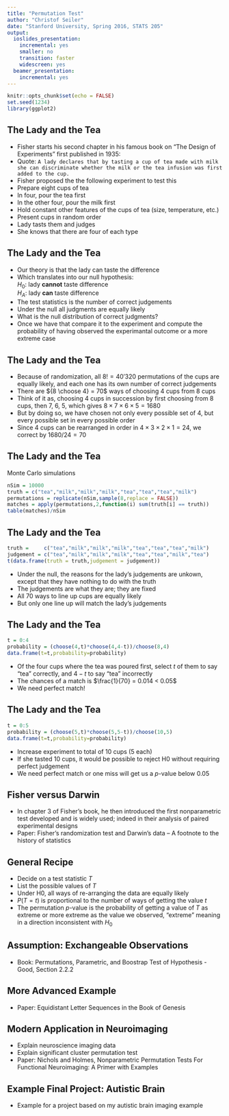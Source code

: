 ```yaml
---
title: "Permutation Test"
author: "Christof Seiler"
date: "Stanford University, Spring 2016, STATS 205"
output:
  ioslides_presentation:
    incremental: yes
    smaller: no
    transition: faster
    widescreen: yes
  beamer_presentation:
    incremental: yes
---
```


```r
knitr::opts_chunk$set(echo = FALSE)
set.seed(1234)
library(ggplot2)
```

## The Lady and the Tea

* Fisher starts his second chapter in his famous book on "The Design of Experiments" first published in 1935:
* Quote: ``A lady declares that by tasting a cup of tea made with milk she can discriminate whether the milk or the tea infusion was first added to the cup.``
* Fisher proposed the the following experiment to test this
* Prepare eight cups of tea
* In four, pour the tea first
* In the other four, pour the milk first
* Hold constant other features of the cups of tea (size, temperature, etc.)
* Present cups in random order
* Lady tasts them and judges
* She knows that there are four of each type

## The Lady and the Tea

* Our theory is that the lady can taste the difference
* Which translates into our null hypothesis:  
$H_0:$ lady **cannot** taste difference  
$H_A:$ lady **can** taste difference
* The test statistics is the number of correct judgements
* Under the null all judgments are equally likely
* What is the null distribution of correct judgments?
* Once we have that compare it to the experiment and compute the probability of having observed the experimantal outcome or a more extreme case

## The Lady and the Tea

* Because of randomization, all $8! = 40'320$ permutations of the cups are equally likely, and each one has its own number of correct judgements
* There are ${8 \choose 4} = 70$ ways of choosing 4 cups from 8 cups
* Think of it as, choosing 4 cups in succession by first choosing from 8 cups, then 7, 6, 5, which gives $8 \times 7 \times 6 \times 5 = 1680$
* But by doing so, we have chosen not only every possible set of 4, but every possible set in every possible order
* Since 4 cups can be rearranged in order in $4 \times 3 \times 2 \times 1 = 24$, we correct by $1680/24 = 70$

## The Lady and the Tea

Monte Carlo simulations

```r
nSim = 10000
truth = c("tea","milk","milk","milk","tea","tea","tea","milk")
permutations = replicate(nSim,sample(8,replace = FALSE))
matches = apply(permutations,2,function(i) sum(truth[i] == truth))
table(matches)/nSim
```

## The Lady and the Tea

```r
truth =     c("tea","milk","milk","milk","tea","tea","tea","milk")
judgement = c("tea","milk","milk","milk","tea","tea","milk","tea")
t(data.frame(truth = truth,judgement = judgement))
```

* Under the null, the reasons for the lady's judgements are unkown, except that they have nothing to do with the truth
* The judgements are what they are; they are fixed
* All $70$ ways to line up cups are equally likely
* But only one line up will match the lady's judgements

## The Lady and the Tea

```r
t = 0:4
probability = (choose(4,t)*choose(4,4-t))/choose(8,4)
data.frame(t=t,probability=probability)
```

* Of the four cups where the tea was poured first, select $t$ of them to say "tea" correctly, and $4−t$ to say "tea" incorrectly
* The chances of a match is $\frac{1}{70} = 0.014 < 0.05$
* We need perfect match!

## The Lady and the Tea

```r
t = 0:5
probability = (choose(5,t)*choose(5,5-t))/choose(10,5)
data.frame(t=t,probability=probability)
```

* Increase experiment to total of 10 cups (5 each)
* If she tasted 10 cups, it would be possible to reject H0 without requiring perfect judgement
* We need perfect match or one miss will get us a $p$-value below $0.05$

## Fisher versus Darwin

* In chapter 3 of Fisher's book, he then introduced the first nonparametric test developed and is widely used; indeed in their analysis of paired experimental designs
* Paper: Fisher’s randomization test and Darwin's data – A footnote to the history of statistics

## General Recipe

* Decide on a test statistic $T$
* List the possible values of $T$
* Under H0, all ways of re-arranging the data are equally likely
* $P(T = t)$ is proportional to the number of ways of getting the value $t$
* The permutation $p$-value is the probability of getting a value of $T$ as extreme or more extreme as the value we observed, "extreme" meaning in a direction inconsistent with $H_0$

## Assumption: Exchangeable Observations

* Book: Permutations, Parametric, and Boostrap Test of Hypothesis - Good, Section 2.2.2

## More Advanced Example

* Paper: Equidistant Letter Sequences in the Book of Genesis

## Modern Application in Neuroimaging

* Explain neuroscience imaging data
* Explain significant cluster permutation test
* Paper: Nichols and Holmes, Nonparametric Permutation Tests For Functional Neuroimaging: A Primer with Examples

## Example Final Project: Autistic Brain

* Example for a project based on my autistic brain imaging example
